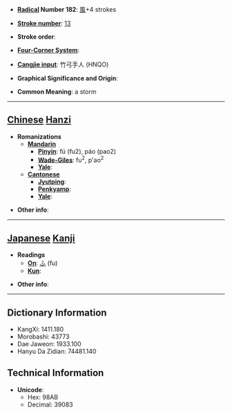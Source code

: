 * '''[[Wiktionary:Chinese radical index| Radical]] Number 182''': [[Wiktionary:Chinese radical index 風|風]]+4 strokes

* '''[[Wiktionary:Chinese total strokes index|Stroke number]]''': [[Wiktionary:Chinese total strokes index 13|13]]

* '''Stroke order''': 

* '''[[Wiktionary:Chinese four corner index|Four-Corner System]]''': 

* '''[[Wiktionary:Chinese Cangjie index|Cangjie input]]''': 竹弓手人 (HNQO)

* '''Graphical Significance and Origin''': 

* '''Common Meaning''': a storm

----

== [[Chinese]] [[Hanzi]] ==

* '''Romanizations'''
** '''[[Mandarin]]'''
*** '''[[Pinyin]]''': fú (fu2), páo (pao2)
*** '''[[Wade-Giles]]''': fu<sup>2</sup>, p'ao<sup>2</sup>
*** '''[[Yale]]''': 
** '''[[Cantonese]]'''
*** '''[[Jyutping]]''':
*** '''[[Penkyamp]]''': 
*** '''[[Yale]]''': 

* '''Other info''': 

----

== [[Japanese]] [[Kanji]] ==

* '''Readings'''
** '''[[On]]''': [[ふ]] (fu)
** '''[[Kun]]''': 

* '''Other info''':  

----

== Dictionary Information ==

* KangXi: 1411.180
* Morobashi: 43773
* Dae Jaweon: 1933.100
* Hanyu Da Zidian: 74481.140

== Technical Information ==

* '''Unicode''':
** Hex: 98AB
** Decimal: 39083